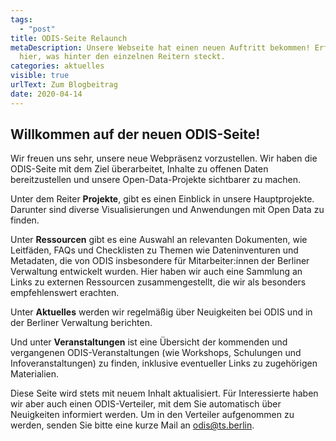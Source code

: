 ```yaml
---
tags:
  - "post"
title: ODIS-Seite Relaunch
metaDescription: Unsere Webseite hat einen neuen Auftritt bekommen! Erfahren Sie
  hier, was hinter den einzelnen Reitern steckt.
categories: aktuelles
visible: true
urlText: Zum Blogbeitrag
date: 2020-04-14
---
```


## Willkommen auf der neuen ODIS-Seite!

Wir freuen uns sehr, unsere neue Webpräsenz vorzustellen. Wir haben die ODIS-Seite mit dem Ziel überarbeitet, Inhalte zu offenen Daten bereitzustellen und unsere Open-Data-Projekte sichtbarer zu machen.

Unter dem Reiter **Projekte**, gibt es einen Einblick in unsere Hauptprojekte. Darunter sind diverse Visualisierungen und Anwendungen mit Open Data zu finden.

Unter **Ressourcen** gibt es eine Auswahl an relevanten Dokumenten, wie Leitfäden, FAQs und Checklisten zu Themen wie Dateninventuren und Metadaten, die von ODIS insbesondere für Mitarbeiter:innen der Berliner Verwaltung entwickelt wurden. Hier haben wir auch eine Sammlung an Links zu externen Ressourcen zusammengestellt, die wir als besonders empfehlenswert erachten.

Unter **Aktuelles** werden wir regelmäßig über Neuigkeiten bei ODIS und in der Berliner Verwaltung berichten.

Und unter **Veranstaltungen** ist eine Übersicht der kommenden und vergangenen ODIS-Veranstaltungen (wie Workshops, Schulungen und Infoveranstaltungen) zu finden, inklusive eventueller Links zu zugehörigen Materialien.

Diese Seite wird stets mit neuem Inhalt aktualisiert. Für Interessierte haben wir aber auch einen ODIS-Verteiler, mit dem Sie automatisch über Neuigkeiten informiert werden. Um in den Verteiler aufgenommen zu werden, senden Sie bitte eine kurze Mail an <a href="mailto:odis@ts.berlin">odis@ts.berlin.</a>
